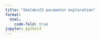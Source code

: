 ```yaml
---
title: "Skeldon23 parameter exploration"
format:
  html:
    code-fold: true
jupyter: python3
---
```

